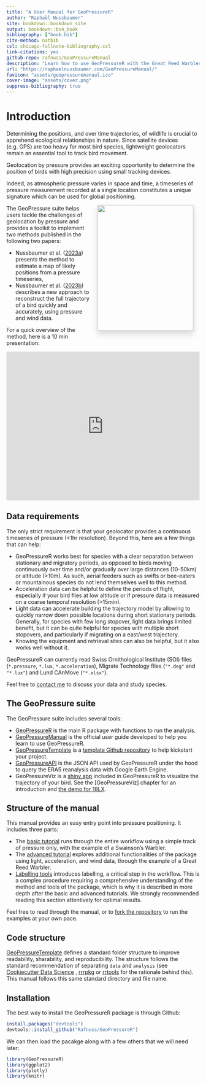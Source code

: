 ```yaml
--- 
title: "A User Manual for GeoPressureR"
author: "Raphaël Nussbaumer"
site: bookdown::bookdown_site
output: bookdown::bs4_book
bibliography: ["book.bib"]
cite-method: natbib
csl: chicago-fullnote-bibliography.csl
link-citations: yes
github-repo: rafnuss/GeoPressureManual
description: "Learn how to use GeoPressureR with the Great Reed Warbler 18LX."
url: "https://raphaelnussbaumer.com/GeoPressureManual/"
favicon: "assets/geopressuremanual.ico"
cover-image: "assets/cover.png"
suppress-bibliography: true
---
```


# Introduction {-}

<div class="row no-gutters">
<div class="col">
Determining the positions, and over time trajectories, of wildlife is crucial to apprehend ecological relationships in nature. Since satellite devices (e.g. GPS) are too heavy for most bird species, lightweight geolocators remain an essential tool to track bird movement. 
  
Geolocation by pressure provides an exciting opportunity to determine the position of birds with high precision using small tracking devices. 

Indeed, as atmospheric pressure varies in space and time, a timeseries of pressure measurement recorded at a single location constitutes a unique signature which can be used for global positioning. 

</div>
<div class="col col-md-auto">
<img src="assets/cover.png" width="250" height="328" style="float: right; margin: 0rem 1rem 1rem 1rem; box-shadow: 0 0.5rem 1rem rgba(0,0,0,.15);"/>
</div>
</div>



The GeoPressure suite helps users tackle the challenges of geolocation by pressure and provides a toolkit to implement two methods published in the following two papers: 

- Nussbaumer et al. (<a href="https://doi.org/10.1111/2041-210X.14043" target="_blank">2023a</a>) presents the method to estimate a map of likely positions from a pressure timeseries, 
- Nussbaumer et al. (<a href="https://doi.org/10.1111/2041-210X.14082" target="_blank">2023b</a>) describes a new approach to reconstruct the full trajectory of a bird quickly and accurately, using pressure and wind data. 

For a quick overview of the method, here is a 10 min presentation: 

<iframe width="100%" height="388" src="https://www.youtube.com/embed/U7jAK9nZNQU" title="YouTube video player" frameborder="0" allow="accelerometer; autoplay; clipboard-write; encrypted-media; gyroscope; picture-in-picture" allowfullscreen></iframe>

## Data requirements

The only strict requirement is that your geolocator provides a continuous timeseries of pressure (<1hr resolution). Beyond this, here are a few things that can help: 

- GeoPressureR works best for species with a clear separation between stationary and migratory periods, as opposed to birds moving continuously over time and/or gradually over large distances (10-50km) or altitude (>10m). As such, aerial feeders such as swifts or bee-eaters or mountainous species do not lend themselves well to this method. 
- Acceleration data can be helpful to define the periods of flight, especially if your bird flies at low altitude or if pressure data is measured on a coarse temporal resolution (>15min). 
- Light data can accelerate building the trajectory model by allowing to quickly narrow down possible locations during short stationary periods. Generally, for species with few long stopover, light data brings limited benefit, but it can be quite helpful for species with multiple short stopovers, and particularly if migrating on a east/west trajectory.
- Knowing the equipment and retrieval sites can also be helpful, but it also works well without it.

GeoPressureR can currently read Swiss Ornithological Institute (SOI) files (`*.pressure`, `*.lux`, `*.acceleration`), Migrate Technology files (`"*.deg"` and `"*.lux"`) and Lund CAnMove (`"*.xlsx"`). 

Feel free to [contact me](mailto:rafnuss@gmail.com) to discuss your data and study species. 

## The GeoPressure suite

The GeoPressure suite includes several tools: 

- [GeoPressureR](https://github.com/Rafnuss/GeoPressureR) is the main R package with functions to run the analysis.
- [GeoPressureManual]() is the official user guide developed to help you learn to use GeoPressureR.
- [GeoPressureTemplate](https://github.com/Rafnuss/GeoPressureTemplate) is a [template Github repository](https://docs.github.com/en/repositories/creating-and-managing-repositories/creating-a-repository-from-a-template) to help kickstart your project.
- [GeoPressureAPI](https://github.com/Rafnuss/GeoPressureAPI) is the JSON API used by GeoPressureR under the hood to query the ERA5 reanalysis data with Google Earth Engine.
- GeoPressureViz is a [shiny app](https://shiny.posit.co/) included in GeoPressureR to visualize the trajectory of your bird. See the [GeoPressureViz] chapter for an introduction and [the demo for 18LX](https://rafnuss.shinyapps.io/GeoPressureViz/).

## Structure of the manual

This manual provides an easy entry point into pressure positioning. It includes three parts: 

- The [basic tutorial](tag-object.html) runs through the entire workflow using a simple track of pressure only, with the example of a Swainson's Warbler.
- The [advanced tutorial](light-map.html) explores additional functionalities of the package using light, acceleration, and wind data, through the example of a Great Reed Warbler.
- [Labelling tools](pressurepath.html) introduces labelling, a critical step in the workflow. This is a complex procedure requiring a comprehensive understanding of the method and tools of the package, which is why it is described in more depth after the basic and advanced tutorials. We strongly recommended reading this section attentively for optimal results.

Feel free to read through the manual, or to [fork the repository](https://github.com/Rafnuss/GeoPressureManual/fork) to run the examples at your own pace.

## Code structure

[GeoPressureTemplate](https://github.com/Rafnuss/GeoPressureTemplate#project-structure-file_folder) defines a standard folder structure to improve readability, sharability, and reproducibility. The structure follows the standard recommendation of separating `data` and `analysis` (see [Cookiecutter Data Science](http://drivendata.github.io/cookiecutter-data-science/) , [rrrpkg](https://github.com/ropensci/rrrpkg) or [rrtools](https://github.com/benmarwick/rrtools) for the rationale behind this). This manual follows this same standard directory and file name.

## Installation

The best way to install the GeoPressureR package is through Github: 

```r
install.packages("devtools")
devtools::install_github("Rafnuss/GeoPressureR")
```

We can then load the pacakge along with a few others that we will need later:

```r
library(GeoPressureR)
library(ggplot2)
library(plotly)
library(knitr)
```
